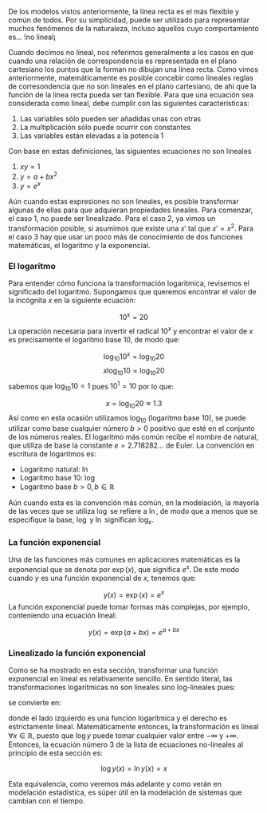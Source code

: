 
De los modelos vistos anteriormente, la línea recta es el más flexible y común de todos. Por su simplicidad, puede ser utilizado para representar muchos fenómenos de la naturaleza, incluso aquellos cuyo comportamiento es... !no lineal¡

Cuando decimos no lineal, nos referimos generalmente a los casos en que cuando una relación de correspondencia es representada en el plano cartesiano los puntos que la forman no dibujan una línea recta. Como vimos anteriormente, matemáticamente es posible concebir como lineales reglas de corresondencia que no son lineales en el plano cartesiano, de ahí que la función de la línea recta pueda ser tan flexible. Para que una ecuación sea considerada como lineal, debe cumplir con las siguientes características:

1. Las variables sólo pueden ser añadidas unas con otras
2. La multiplicación sólo puede ocurrir con constantes
3. Las variables están elevadas a la potencia 1

Con base en estas definiciones, las siguientes ecuaciones no son lineales

1. $xy = 1$
2. $y = a + b x^2$
3. $y = e^x$

Aún cuando estas expresiones no son lineales, es posible transformar algunas de ellas para que adquieran propiedades lineales. Para comenzar, el caso 1, no puede ser linealizado. Para el caso 2, ya vimos un transformación posible, si asumimos que existe una $x'$ tal que $x' = x^2$. Para el caso 3 hay que usar un poco más de conocimiento de dos funciones matemáticas, el logaritmo y la exponencial.

### El logaritmo

Para entender cómo funciona la transformación logaritmica, revisemos el significado del logaritmo. Supongamos que queremos encontrar el valor de la incógnita $x$ en la siguiente ecuación:

$$10^x = 20$$
La operación necesaria para invertir el radical $10^x$ y encontrar el valor de $x$ es precisamente el logaritmo base 10, de modo que:

$$\log_{10} 10^x = \log_{10} 20$$
$$x \log_{10} 10 = \log_{10} 20$$
sabemos que $\log_{10} 10 = 1$ pues $10^1 = 10$ por lo que:

$$x = \log_{10} 20 \approx 1.3$$
Así como en esta ocasión utilizamos $\log_{10}$ (logaritmo base 10), se puede utilizar como base cualquier número $b > 0$ positivo que esté en el conjunto de los números reales. El logaritmo más común recibe el nombre de natural, que utiliza de base la constante $e = 2.718282 ...$ de Euler. La convención en escritura de logaritmos es:

- Logaritmo natural: $\ln$
- Logaritmo base 10: $\log$
- Logaritmo base $b > 0,  b \in \mathbb{R}$

Aún cuando esta es la convención más común, en la modelación, la mayoría de las veces que se utiliza $\log$ se refiere a $\ln$, de modo que a menos que se especifique la base, $\log$ y $\ln$ significan $\log_e$.

### La función exponencial

Una de las funciones más comunes en aplicaciones matemáticas es la exponencial que se denota por $\exp(x)$, que significa $e^x$. De este modo cuando $y$ es una función exponencial de $x$, tenemos que:

$$y(x) = \exp(x) = e^x$$
La función exponencial puede tomar formas más complejas, por ejemplo, conteniendo una ecuación lineal:

$$y(x) = \exp(a + bx) = e^{a + bx}$$

### Linealizado la función exponencial

Como se ha mostrado en esta sección, transformar una función exponencial en lineal es relativamente sencillo. En sentido literal, las transformaciones logaritmicas no son lineales sino log-lineales pues:

\begin{equation}
    y(x) = e^{a + bx} (\#eq:expon)
\end{equation}

se convierte en:

\begin{equation}
    \log y(x) = a + bx (\#eq:log-lin)
\end{equation}

donde el lado izquierdo es una función logarítmica y el derecho es estrictamente lineal. Matemáticamente entonces, la transformación es lineal $\forall x \in \mathbb{R}$, puesto que $\log y$ puede tomar cualquier valor entre $-\infty$ y $+\infty$. Entonces, la ecuación número 3 de la lista de ecuaciones no-lineales al principio de esta sección es:

$$\log y(x) = \ln y(x) = x$$

Esta equivalencia, como veremos más adelante y como verán en modelación estadística, es súper útil en la modelación de sistemas que cambian con el tiempo.